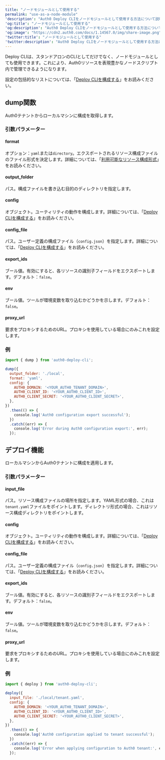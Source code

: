 ---
title: "ノードモジュールとして使用する"
permalink: "use-as-a-node-module"
'description': "Auth0 Deploy CLIをノードモジュールとして使用する方法について説明します。"
'og:title': "ノードモジュールとして使用する"
'og:description': "Auth0 Deploy CLIをノードモジュールとして使用する方法について説明します。"
'og:image': "https://cdn2.auth0.com/docs/1.14567.0/img/share-image.png"
'twitter:title': "ノードモジュールとして使用する"
'twitter:description': "Auth0 Deploy CLIをノードモジュールとして使用する方法について説明します。"
---

Deploy CLIは、スタンドアロンのCLIとしてだけでなく、ノードモジュールとしても使用できます。これにより、Auth0リソースを表現豊かなノードスクリプト内で管理できるようになります。

設定の包括的なリストについては、「[Deploy CLIを構成する](/ja-jp/deploy-monitor/deploy-cli-tool/configure-the-deploy-cli)」をお読みください。

## dump関数

Auth0テナントからローカルマシンに構成を取得します。

### 引数パラメーター

#### format

オプション：`yaml`または`directory`。エクスポートされるリソース構成ファイルのファイル形式を決定します。詳細については、「[利用可能なリソース構成形式](/ja-jp/deploy-monitor/deploy-cli-tool/available-resource-configuration-formats)」をお読みください。

#### output_folder

パス。構成ファイルを書き込む目的のディレクトリを指定します。

#### config

オブジェクト。ユーティリティの動作を構成します。詳細については、「[Deploy CLIを構成する](/ja-jp/deploy-monitor/deploy-cli-tool/configure-the-deploy-cli)」をお読みください。

#### config_file

パス。ユーザー定義の構成ファイル（`config.json`）を指定します。詳細については、「[Deploy CLIを構成する](/ja-jp/deploy-monitor/deploy-cli-tool/configure-the-deploy-cli)」をお読みください。

#### export_ids

ブール値。有効にすると、各リソースの識別子フィールドをエクスポートします。デフォルト：`false`。

#### env

ブール値。ツールが環境変数を取り込むかどうかを示します。デフォルト：`false`。

#### proxy_url

要求をプロキシするためのURL。プロキシを使用している場合にのみこれを設定します。

### 例

```javascript lines
import { dump } from 'auth0-deploy-cli';

dump({
  output_folder: './local',
  format: 'yaml',
  config: {
    AUTH0_DOMAIN: '<YOUR_AUTH0_TENANT_DOMAIN>',
    AUTH0_CLIENT_ID: '<YOUR_AUTH0_CLIENT_ID>',
    AUTH0_CLIENT_SECRET: '<YOUR_AUTH0_CLIENT_SECRET>',
  },
})
  .then(() => {
    console.log('Auth0 configuration export successful');
  })
  .catch((err) => {
    console.log('Error during Auth0 configuration export:', err);
  });
```

## デプロイ機能

ローカルマシンからAuth0テナントに構成を適用します。

### 引数パラメーター

#### input_file

パス。リソース構成ファイルの場所を指定します。YAML形式の場合、これは`tenant.yaml`ファイルをポイントします。ディレクトリ形式の場合、これはリソース構成ディレクトリをポイントします。

#### config

オブジェクト。ユーティリティの動作を構成します。詳細については、「[Deploy CLIを構成する](/ja-jp/deploy-monitor/deploy-cli-tool/configure-the-deploy-cli)」をお読みください。

#### config_file

パス。ユーザー定義の構成ファイル（`config.json`）を指定します。詳細については、「[Deploy CLIを構成する](/ja-jp/deploy-monitor/deploy-cli-tool/configure-the-deploy-cli)」をお読みください。

#### export_ids

ブール値。有効にすると、各リソースの識別子フィールドをエクスポートします。デフォルト：`false`。

#### env

ブール値。ツールが環境変数を取り込むかどうかを示します。デフォルト：`false`。

#### proxy_url

要求をプロキシするためのURL。プロキシを使用している場合にのみこれを設定します。

### 例

```javascript lines
import { deploy } from 'auth0-deploy-cli';

deploy({
  input_file: './local/tenant.yaml',
  config: {
    AUTH0_DOMAIN: '<YOUR_AUTH0_TENANT_DOMAIN>',
    AUTH0_CLIENT_ID: '<YOUR_AUTH0_CLIENT_ID>',
    AUTH0_CLIENT_SECRET: '<YOUR_AUTH0_CLIENT_SECRET>',
  },
})
  .then(() => {
    console.log('Auth0 configuration applied to tenant successful');
  })
  .catch((err) => {
    console.log('Error when applying configuration to Auth0 tenant:', err);
  });
```

